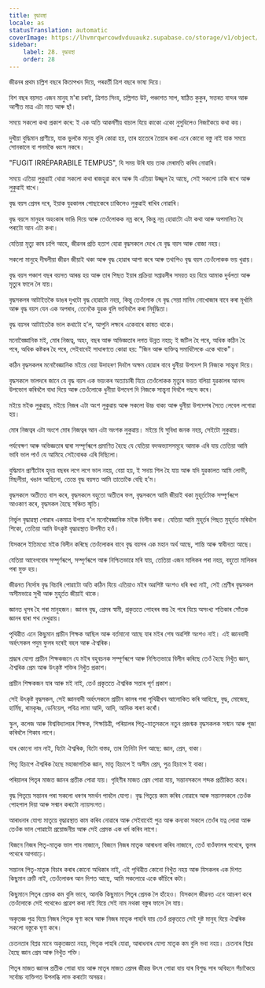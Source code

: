 ```yaml
---
title: বৃদ্ধাৱস্থা
locale: as
statusTranslation: automatic
coverImage: https://lhvmrqwrcowdvduuaukz.supabase.co/storage/v1/object/public/strapi-uploads/small_cover-educacion-fundamental.webp-2d51a7828a2b1309555be27f7e2a61a0.webp
sidebar:
    label: 28. বৃদ্ধাৱস্থা
    order: 28
---
```

জীৱনৰ প্ৰথম চল্লিশ বছৰে কিতাপখন দিয়ে, পৰৱৰ্তী ত্ৰিশ বছৰে ভাষ্য দিয়ে।

বিশ বছৰ বয়সত এজন মানুহ ম'ৰা চৰাই, ত্ৰিশত সিংহ, চল্লিশত উট, পঞ্চাশত সাপ, ষাঠিত কুকুৰ, সত্তৰত বান্দৰ আৰু আশীত মাত্ৰ এটা মাত আৰু ছাঁ।

সময়ে সকলো কথা প্ৰকাশ কৰে: ই এক অতি আকৰ্ষণীয় বাচাল যিয়ে কাকো একো নুসুধিলেও নিজাকৈয়ে কথা কয়।

দুখীয়া বুদ্ধিমান প্ৰাণীয়ে, যাক ভুলকৈ মানুহ বুলি কোৱা হয়, তাৰ হাতেৰে তৈয়াৰ কৰা এনে কোনো বস্তু নাই যাক সময়ে সোনকালে বা পলমকৈ ধ্বংস নকৰে।

"FUGIT IRRÉPARABILE TEMPUS", যি সময় উৰি যায় তাক মেৰামতি কৰিব নোৱাৰি।

সময়ে এতিয়া লুকুৱাই থোৱা সকলো কথা ৰাজহুৱা কৰে আৰু যি এতিয়া উজ্জ্বল হৈ আছে, সেই সকলো ঢাকি ৰাখে আৰু লুকুৱাই ৰাখে।

বৃদ্ধ বয়স প্ৰেমৰ দৰে, ইয়াক যুৱকালৰ পোছাকেৰে ঢাকিলেও লুকুৱাই ৰাখিব নোৱাৰি।

বৃদ্ধ বয়সে মানুহৰ অহংকাৰ ভাঙি দিয়ে আৰু তেওঁলোকক নম্ৰ কৰে, কিন্তু নম্ৰ হোৱাটো এটা কথা আৰু অপমানিত হৈ পৰাটো আন এটা কথা।

যেতিয়া মৃত্যু কাষ চাপি আহে, জীৱনৰ প্ৰতি হতাশ হোৱা বৃদ্ধসকলে দেখে যে বৃদ্ধ বয়স আৰু বোজা নহয়।

সকলো মানুহে দীঘলীয়া জীৱন জীয়াই থকা আৰু বৃদ্ধ হোৱাৰ আশা কৰে আৰু তথাপিও বৃদ্ধ বয়স তেওঁলোকক ভয় খুৱায়।

বৃদ্ধ বয়স পঞ্চাশ বছৰ বয়সত আৰম্ভ হয় আৰু তাৰ পিছত ইয়াৰ প্ৰক্ৰিয়া সপ্তাৱলীৰ সময়ত হয় যিয়ে আমাক দুৰ্বলতা আৰু মৃত্যুৰ ফালে লৈ যায়।

বৃদ্ধসকলৰ আটাইতকৈ ডাঙৰ দুখটো বৃদ্ধ হোৱাটো নহয়, কিন্তু তেওঁলোক যে বৃদ্ধ সেয়া মানিব নোখোজাৰ বাবে কৰা মূৰ্খামি আৰু বৃদ্ধ বয়স যেন এক অপৰাধ, তেনেকৈ যুৱক বুলি ভাবিবলৈ কৰা নিৰ্বুদ্ধিতা।

বৃদ্ধ বয়সৰ আটাইতকৈ ভাল কথাটো হ’ল, আপুনি লক্ষ্যৰ একেবাৰে কাষত থাকে।

মনোবৈজ্ঞানিক মই, মোৰ নিজত্ব, অহং, বছৰ আৰু অভিজ্ঞতাৰ লগত উন্নত নহয়; ই জটিল হৈ পৰে, অধিক কঠিন হৈ পৰে, অধিক কষ্টকৰ হৈ পৰে, সেইবাবেই সাধাৰণতে কোৱা হয়: "জিন আৰু ব্যক্তিত্ব সমাধিলৈকে একে থাকে"।

কঠিন বৃদ্ধসকলৰ মনোবৈজ্ঞানিক মইয়ে বেয়া উদাহৰণ দিবলৈ অক্ষম হোৱাৰ বাবে ধুনীয়া উপদেশ দি নিজকে সান্ত্বনা দিয়ে।

বৃদ্ধসকলে ভালদৰে জানে যে বৃদ্ধ বয়স এক ভয়ংকৰ অত্যাচাৰী যিয়ে তেওঁলোকক মৃত্যুৰ ভয়ত বলিয়া যুৱকালৰ আনন্দ উপভোগ কৰিবলৈ বাধা দিয়ে আৰু তেওঁলোকে ধুনীয়া উপদেশ দি নিজকে সান্ত্বনা দিবলৈ পছন্দ কৰে।

মইয়ে মইক লুকুৱায়, মইয়ে নিজৰ এটা অংশ লুকুৱায় আৰু সকলো উচ্চ বাক্য আৰু ধুনীয়া উপদেশৰ সৈতে লেবেল লগোৱা হয়।

মোৰ নিজত্বৰ এটা অংশে মোৰ নিজত্বৰ আন এটা অংশক লুকুৱায়। মইয়ে যি সুবিধা জনক নহয়, সেইটো লুকুৱায়।

পৰ্যবেক্ষণ আৰু অভিজ্ঞতাৰ দ্বাৰা সম্পূৰ্ণৰূপে প্ৰমাণিত হৈছে যে যেতিয়া বদঅভ্যাসসমূহে আমাক এৰি যায় তেতিয়া আমি ভাবি ভাল পাওঁ যে আমিহে সেইবোৰক এৰি দিছিলো।

বুদ্ধিমান প্ৰাণীটোৰ হৃদয় বছৰৰ লগে লগে ভাল নহয়, বেয়া হয়, ই সদায় শিল হৈ যায় আৰু যদি যুৱকালত আমি লোভী, মিছলীয়া, খঙাল আছিলো, তেন্তে বৃদ্ধ বয়সত আমি তাতোকৈ বেছি হ’ম।

বৃদ্ধসকলে অতীতত বাস কৰে, বৃদ্ধসকলে বহুতো অতীতৰ ফল, বৃদ্ধসকলে আমি জীয়াই থকা মুহূৰ্তটোক সম্পূৰ্ণৰূপে আওকাণ কৰে, বৃদ্ধসকল হৈছে সঞ্চিত স্মৃতি।

নিৰ্ভুল বৃদ্ধাৱস্থা পোৱাৰ একমাত্ৰ উপায় হ’ল মনোবৈজ্ঞানিক মইক বিলীন কৰা। যেতিয়া আমি মুহূৰ্তৰ পিছত মুহূৰ্তত মৰিবলৈ শিকো, তেতিয়া আমি উৎকৃষ্ট বৃদ্ধাৱস্থাত উপনীত হওঁ।

যিসকলে ইতিমধ্যে মইক বিলীন কৰিছে তেওঁলোকৰ বাবে বৃদ্ধ বয়সৰ এক মহান অৰ্থ আছে, শান্তি আৰু স্বাধীনতা আছে।

যেতিয়া আবেগবোৰ সম্পূৰ্ণৰূপে, সম্পূৰ্ণৰূপে আৰু নিশ্চিতভাৱে মৰি যায়, তেতিয়া এজন মালিকৰ পৰা নহয়, বহুতো মালিকৰ পৰা মুক্ত হয়।

জীৱনত নিৰ্দোষ বৃদ্ধ বিচাৰি পোৱাটো অতি কঠিন যিয়ে এতিয়াও মইৰ অৱশিষ্ট অংশও ধৰি ৰখা নাই, সেই শ্ৰেণীৰ বৃদ্ধসকল অসীমভাৱে সুখী আৰু মুহূৰ্তত জীয়াই থাকে।

জ্ঞানত ধূসৰ হৈ পৰা মানুহজন। জ্ঞানৰ বৃদ্ধ, প্ৰেমৰ স্বামী, প্ৰকৃততে পোহৰৰ স্তম্ভ হৈ পৰে যিয়ে অসংখ্য শতিকাৰ সোঁতক জ্ঞানৰ দ্বাৰা পথ দেখুৱায়।

পৃথিৱীত এনে কিছুমান প্ৰাচীন শিক্ষক আছিল আৰু বৰ্তমানো আছে যাৰ মইৰ শেষ অৱশিষ্ট অংশও নাই। এই জ্ঞানবাদী অৰ্হৎসকল পদুম ফুলৰ দৰেই বহল আৰু ঐশ্বৰিক।

শ্ৰদ্ধাৰ যোগ্য প্ৰাচীন শিক্ষকজনে যে মইৰ বহুবচনক সম্পূৰ্ণৰূপে আৰু নিশ্চিতভাৱে বিলীন কৰিছে তেওঁ হৈছে নিখুঁত জ্ঞান, ঐশ্বৰিক প্ৰেম আৰু উৎকৃষ্ট শক্তিৰ নিখুঁত প্ৰকাশ।

প্ৰাচীন শিক্ষকজন যাৰ আৰু মই নাই, তেওঁ প্ৰকৃততে ঐশ্বৰিক সত্তাৰ পূৰ্ণ প্ৰকাশ।

সেই উৎকৃষ্ট বৃদ্ধসকল, সেই জ্ঞানবাদী অৰ্হৎসকলে প্ৰাচীন কালৰ পৰা পৃথিৱীখন আলোকিত কৰি আহিছে, বুদ্ধ, মোজেছ, হাৰ্মিছ, ৰামকৃষ্ণ, ডেনিয়েল, পবিত্ৰ লামা আদি, আদি, আদিক স্মৰণ কৰোঁ।

স্কুল, কলেজ আৰু বিশ্ববিদ্যালয়ৰ শিক্ষক, শিক্ষয়িত্ৰী, পৰিয়ালৰ পিতৃ-মাতৃসকলে নতুন প্ৰজন্মক বৃদ্ধসকলক সন্মান আৰু পূজা কৰিবলৈ শিকাব লাগে।

যাৰ কোনো নাম নাই, যিটো ঐশ্বৰিক, যিটো বাস্তৱ, তাৰ তিনিটা দিশ আছে: জ্ঞান, প্ৰেম, বাক্য।

পিতৃ হিচাপে ঐশ্বৰিক হৈছে মহাজাগতিক জ্ঞান, মাতৃ হিচাপে ই অসীম প্ৰেম, পুত্ৰ হিচাপে ই বাক্য।

পৰিয়ালৰ পিতৃৰ মাজত জ্ঞানৰ প্ৰতীক পোৱা যায়। গৃহিণীৰ মাজত প্ৰেম পোৱা যায়, সন্তানসকলে শব্দক প্ৰতীকিত কৰে।

বৃদ্ধ পিতৃয়ে সন্তানৰ পৰা সকলো ধৰণৰ সমৰ্থন পাবলৈ যোগ্য। বৃদ্ধ পিতৃয়ে কাম কৰিব নোৱাৰে আৰু সন্তানসকলে তেওঁক পোহপাল দিয়া আৰু সন্মান কৰাটো ন্যায়সংগত।

আৰাধনাৰ যোগ্য মাতৃয়ে বৃদ্ধাৱস্থাত কাম কৰিব নোৱাৰে আৰু সেইবাবেই পুত্ৰ আৰু কন্যকা সকলে তেওঁৰ যত্ন লোৱা আৰু তেওঁক ভাল পোৱাটো প্ৰয়োজনীয় আৰু সেই প্ৰেমক এক ধৰ্ম কৰিব লাগে।

যিজনে নিজৰ পিতৃ-মাতৃক ভাল পাব নাজানে, যিজনে নিজৰ মাতৃক আৰাধনা কৰিব নাজানে, তেওঁ বাওঁফালৰ পথেৰে, ভুলৰ পথেৰে আগবাঢ়ে।

সন্তানৰ পিতৃ-মাতৃক বিচাৰ কৰাৰ কোনো অধিকাৰ নাই, এই পৃথিৱীত কোনো নিখুঁত নহয় আৰু যিসকলৰ এক দিশত কিছুমান ত্ৰুটি নাই, তেওঁলোকৰ আন দিশত আছে, আমি সকলোৱে একে কাঁচিৰে কটা।

কিছুমানে পিতৃৰ প্ৰেমক কম বুলি ভাবে, আনকি কিছুমানে পিতৃৰ প্ৰেমক লৈ হাঁহেও। যিসকলে জীৱনত এনে আচৰণ কৰে তেওঁলোকে সেই পথেৰেও প্ৰৱেশ কৰা নাই যিয়ে সেই নাম নথকা বস্তুৰ ফালে লৈ যায়।

অকৃতজ্ঞ পুত্ৰ যিয়ে নিজৰ পিতৃক ঘৃণা কৰে আৰু নিজৰ মাতৃক পাহৰি যায় তেওঁ প্ৰকৃততে সেই দুষ্ট মানুহ যিয়ে ঐশ্বৰিক সকলো বস্তুকে ঘৃণা কৰে।

চেতনতাৰ বিপ্লৱ মানে অকৃতজ্ঞতা নহয়, পিতৃক পাহৰি যোৱা, আৰাধনাৰ যোগ্য মাতৃক কম বুলি ভবা নহয়। চেতনাৰ বিপ্লৱ হৈছে জ্ঞান প্ৰেম আৰু নিখুঁত শক্তি।

পিতৃৰ মাজত জ্ঞানৰ প্ৰতীক পোৱা যায় আৰু মাতৃৰ মাজত প্ৰেমৰ জীৱন্ত উৎস পোৱা যায় যাৰ বিশুদ্ধ সাৰ অবিহনে সঁচাকৈয়ে সৰ্বোচ্চ ব্যক্তিগত উপলব্ধি লাভ কৰাটো অসম্ভৱ।


